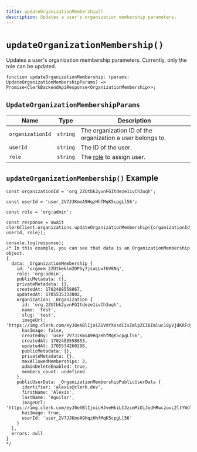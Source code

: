 ```yaml
---
title: updateOrganizationMembership()
description: Updates a user's organization membership parameters.
---
```


# `updateOrganizationMembership()`

Updates a user's organization membership parameters. Currently, only the role can be updated.

```tsx
function updateOrganizationMembership: (params: UpdateOrganizationMembershipParams) => Promise<ClerkBackendApiResponse<OrganizationMembership>>;
```

## `UpdateOrganizationMembershipParams`

| Name | Type	| Description |
| --- | --- | --- |
| `organizationId` | `string` | The organization ID of the organization a user belongs to. |
| `userId` | `string` | The ID of the user. |
| `role` | `string` | The [role](/docs/organizations/roles-permissions) to assign user. |

## `updateOrganizationMembership()` Example

```tsx
const organizationId = 'org_2ZUtbk2yvnFGItdeze1ivCh3uqh';

const userId = 'user_2V7JJKmoA9HqzHhfMqK5cpgLl56';

const role = 'org:admin';

const response = await clerkClient.organizations.updateOrganizationMembership({organizationId, userId, role});

console.log(response);
/* In this example, you can see that data is an OrganizationMembership object.
{
  data: _OrganizationMembership {
    id: 'orgmem_2ZUtbeklm2DPSy7jsaLLwf6V8Nq',
    role: 'org:admin',
    publicMetadata: {},
    privateMetadata: {},
    createdAt: 1702488558867,
    updatedAt: 1705535333002,
    organization: _Organization {
      id: 'org_2ZUtbk2yvnFGItdeze1ivCh3uqh',
      name: 'Test',
      slug: 'test',
      imageUrl: 'https://img.clerk.com/eyJ0eXBlIjoiZGVmYXVsdCIsImlpZCI6Imluc18yVjdKRFdyclJwRmZFZTlqQUM2dWpSMG8xSlQiLCJyaWQiOiJvcmdfMlpVdGJrMnl2bkZHSXRkZXplMWl2Q2gzdXFoIiwiaW5pdGlhbHMiOiJUIn0',
      hasImage: false,
      createdBy: 'user_2V7JJKmoA9HqzHhfMqK5cpgLl56',
      createdAt: 1702488558853,
      updatedAt: 1705534260298,
      publicMetadata: {},
      privateMetadata: {},
      maxAllowedMemberships: 3,
      adminDeleteEnabled: true,
      members_count: undefined
    },
    publicUserData: _OrganizationMembershipPublicUserData {
      identifier: 'alexis@clerk.dev',
      firstName: 'Alexis',
      lastName: 'Aguilar',
      imageUrl: 'https://img.clerk.com/eyJ0eXBlIjoicHJveHkiLCJzcmMiOiJodHRwczovL2ltYWdlcy5jbGVyay5kZXYvb2F1dGhfZ29vZ2xlL2ltZ18yVjdKSkhvdXlnbDNLRXRaUjlRRlFNbnVDU2cuanBlZyJ9',
      hasImage: true,
      userId: 'user_2V7JJKmoA9HqzHhfMqK5cpgLl56'
    }
  },
  errors: null
}
*/
```
